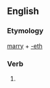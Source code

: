 ==English==

===Etymology===
[[marry]] + [[-eth]]

===Verb===
{{head|en|verb form}}

# {{en-archaic third-person singular of|marry}}